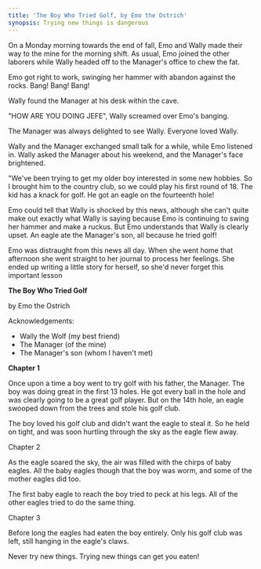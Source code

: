 ```yaml
---
title: 'The Boy Who Tried Golf, by Emo the Ostrich'
synopsis: Trying new things is dangerous
---
```


On a Monday morning towards the end of fall, Emo and Wally made their way to the mine for the morning shift.  As usual, Emo joined the other laborers while Wally headed off to the Manager's office to chew the fat.

Emo got right to work, swinging her hammer with abandon against the rocks.  Bang! Bang! Bang!

Wally found the Manager at his desk within the cave.

"HOW ARE YOU DOING JEFE", Wally screamed over Emo's banging.

The Manager was always delighted to see Wally.  Everyone loved Wally.

Wally and the Manager exchanged small talk for a while, while Emo listened in.  Wally asked the Manager about his weekend, and the Manager's face brightened.

"We've been trying to get my older boy interested in some new hobbies.  So I brought him to the country club, so we could play his first round of 18.  The kid has a knack for golf.  He got an eagle on the fourteenth hole!

Emo could tell that Wally is shocked by this news, although she can't quite make out exactly what Wally is saying because Emo is continuing to swing her hammer and make a ruckus.  But Emo understands that Wally is clearly upset.  An eagle ate the Manager's son, all because he tried golf!

Emo was distraught from this news all day.  When she went home that afternoon she went straight to her journal to process her feelings.  She ended up writing a little story for herself, so she'd never forget this important lesson

**The Boy Who Tried Golf**

by Emo the Ostrich

Acknowledgements:

* Wally the Wolf (my best friend)
* The Manager (of the mine)
* The Manager's son (whom I haven't met)

**Chapter 1**

Once upon a time a boy went to try golf with his father, the Manager. The boy was doing great in the first 13 holes.  He got every ball in the hole and was clearly going to be a great golf player.  But on the 14th hole, an eagle swooped down from the trees and stole his golf club.

The boy loved his golf club and didn't want the eagle to steal it.  So he held on tight, and was soon hurtling through the sky as the eagle flew away.

Chapter 2

As the eagle soared the sky, the air was filled with the chirps of baby eagles. All the baby eagles though that the boy was worm, and some of the mother eagles did too.

The first baby eagle to reach the boy tried to peck at his legs. All of the other eagles tried to do the same thing.

Chapter 3

Before long the eagles had eaten the boy entirely.  Only his golf club was left, still hanging in the eagle's claws.

Never try new things.  Trying new things can get you eaten!
